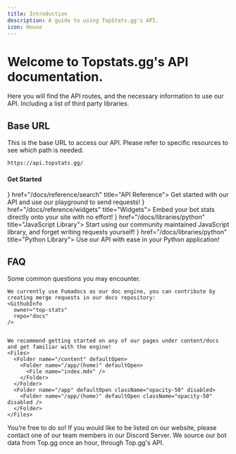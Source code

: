 ```yaml
---
title: Introduction
description: A guide to using TopStats.gg's API.
icon: House
---
```





# Welcome to Topstats.gg's API documentation.

Here you will find the API routes, and the necessary information to use our API. Including a list of third party libraries.

## Base URL
This is the base URL to access our API. Please refer to specific resources to see which path is needed.
```sh
https://api.topstats.gg/
```



<h4 className="text-fd-muted-foreground scroll-m-20">
  <a className="not-prose group text-sm uppercase">Get Started</a>
</h4>
  <Cards>
  <Card icon={<WorkflowIcon className="text-red-300" />} href="/docs/reference/search" title="API Reference">
    Get started with our API and use our playground to send requests!
  </Card>
  <Card icon={<ImagePlusIcon className="text-purple-300" />} href="/docs/reference/widgets" title="Widgets">
    Embed your bot stats directly onto your site with no effort!
  </Card>
  <Card icon={<BracesIcon className="text-yellow-300" />} href="/docs/libraries/python" title="JavaScript Library">
    Start using our community maintained JavaScript library, and forget writing requests yourself!
  </Card>
  <Card icon={<CodeIcon className="text-green-300" />} href="/docs/libraries/python" title="Python Library">
    Use our API with ease in your Python application!
  </Card>
</Cards>

## FAQ

Some common questions you may encounter.

<Accordions>
  <Accordion id='contribute' title="How To Contribute To Documentation?">

    We currently use Fumadocs as our doc engine, you can contribute by creating merge requests in our docs repository:
    <GithubInfo
      owner="top-stats"
      repo="docs"
    />


    We recommend getting started on any of our pages under content/docs and get familiar with the engine!
    <Files>
      <Folder name="/content" defaultOpen>
        <Folder name="/app/(home)" defaultOpen>
          <File name="index.mdx" />
        </Folder>
      </Folder>
      <Folder name="/app" defaultOpen className="opacity-50" disabled>
        <Folder name="/app/(home)" defaultOpen className="opacity-50" disabled />
      </Folder>
    </Files>
  </Accordion>
  <Accordion id='create-lib' title="How Do I Create My Own Library?">
    You’re free to do so! If you would like to be listed on our website, please contact one of our team members in our
    Discord Server.
  </Accordion>
  <Accordion id='get-data' title="Where Do We Get Our Data?">
    We source our bot data from Top.gg once an hour, through Top.gg's API.
  </Accordion>
</Accordions>
